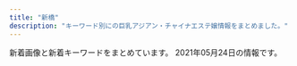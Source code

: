 ```yaml
---
title: "新橋"
description: "キーワード別にの巨乳アジアン・チャイナエステ嬢情報をまとめました。"
---
```


新着画像と新着キーワードをまとめています。
2021年05月24日の情報です。

<DmmAffiliateIns />
<KeywordTable
  shops={
    [
    {
        "station": "JR\u65b0\u6a4b\u99c5\u70cf\u68ee\u53e3",
        "name": "\u672a\u6765",
        "url": "http://kokoro-spa.info/",
        "keywords": {},
        "img_links": [
            "http://kokoro-spa.info/img/qrcode.png",
            "http://kokoro-spa.info/img/ttl_info.png",
            "http://kokoro-spa.info/img/ttl_news.png",
            "http://kokoro-spa.info/img/pickup.jpg",
            "http://kokoro-spa.info/img/slider/2.jpg",
            "http://kokoro-spa.info/img/shop/no-pic.jpg",
            "http://kokoro-spa.info/img/shop/kanban.jpg"
        ]
    },
    {
        "keywords": {
            "E": 5,
            "C": 9,
            "D": 19
        },
        "name": "SERA",
        "url": "https://hamamatsucho-mensesthe.net/",
        "station": "JR\u6d5c\u677e\u753a\u99c5\u5317\u53e3",
        "img_links": [
            "https://hamamatsucho-mensesthe.net/wp/wp-content/uploads/2020/11/urara.jpg",
            "https://hamamatsucho-mensesthe.net/wp/images/top3.jpg",
            "https://hamamatsucho-mensesthe.net/staff/top/rin-s1.jpg",
            "https://hamamatsucho-mensesthe.net/wp/images/clear.png",
            "https://hamamatsucho-mensesthe.net/staff/top/nao-s1.jpg",
            "https://hamamatsucho-mensesthe.net/staff/top/ayaka-s1.jpg",
            "https://hamamatsucho-mensesthe.net/staff/top/yuki-s1.jpg",
            "https://hamamatsucho-mensesthe.net/link/mens-esthe.png",
            "https://hamamatsucho-mensesthe.net/wp/icon/google_plus.png",
            "https://hamamatsucho-mensesthe.net/images/footer-r.png",
            "https://hamamatsucho-mensesthe.net/wp/wp-content/uploads/2021/05/yuki-s1-150x150.jpg",
            "https://hamamatsucho-mensesthe.net/room/room-l6.jpg",
            "https://hamamatsucho-mensesthe.net/wp/wp-content/uploads/2020/02/1714CAA8-3D57-4009-AB72-F5A8E6B60310.jpeg",
            "https://hamamatsucho-mensesthe.net/wp/wp-content/uploads/2020/01/mitsuki.jpg",
            "https://hamamatsucho-mensesthe.net/images/footer-l.png",
            "https://hamamatsucho-mensesthe.net/wp/wp-content/uploads/2020/02/nana.jpg",
            "https://hamamatsucho-mensesthe.net/room/room-l5.jpg",
            "https://hamamatsucho-mensesthe.net/room/room-l1.jpg",
            "https://hamamatsucho-mensesthe.net/wp/wp-content/uploads/2019/05/alice-150x150.jpg",
            "https://hamamatsucho-mensesthe.net/wp/images/mensesthe.jpg",
            "https://hamamatsucho-mensesthe.net/wp/wp-content/uploads/2021/01/yuna.jpg",
            "https://hamamatsucho-mensesthe.net/wp/wp-content/uploads/2020/02/stand-by.jpg",
            "https://hamamatsucho-mensesthe.net/wp/wp-content/uploads/2021/01/yuna-150x150.jpg",
            "https://hamamatsucho-mensesthe.net/staff/top/emi-s1.jpg",
            "https://hamamatsucho-mensesthe.net/wp/wp-content/uploads/2019/05/nao-150x150.jpg",
            "https://hamamatsucho-mensesthe.net/staff/top/yuna-s1.jpg",
            "https://hamamatsucho-mensesthe.net/room/room-l4.jpg",
            "https://hamamatsucho-mensesthe.net/icon/facebook.png",
            "https://hamamatsucho-mensesthe.net/wp/wp-content/uploads/2019/07/587590BB-96D0-4887-BE26-3B1413FF7283-150x150.jpeg",
            "https://hamamatsucho-mensesthe.net/icon/google_plus.png",
            "https://hamamatsucho-mensesthe.net/wp/wp-content/uploads/2020/01/emi-l1.jpg",
            "https://hamamatsucho-mensesthe.net/wp/wp-content/uploads/2020/10/aki-150x150.jpg",
            "https://hamamatsucho-mensesthe.net/room/room-l2.jpg",
            "https://hamamatsucho-mensesthe.net/staff/top/miyu-s1.jpg",
            "https://hamamatsucho-mensesthe.net/wp/wp-content/uploads/2019/07/0677E994-1DBF-4E0E-AB70-7CA5C034B140-150x150.jpeg",
            "https://hamamatsucho-mensesthe.net/icon/twitter.png",
            "https://hamamatsucho-mensesthe.net/wp/icon/facebook.png",
            "https://hamamatsucho-mensesthe.net/wp/wp-content/uploads/2020/01/misaki-l2.jpg",
            "https://hamamatsucho-mensesthe.net/staff/top/aki-s1.jpg",
            "https://hamamatsucho-mensesthe.net/wp/wp-content/uploads/2019/02/paypay2.jpg",
            "https://hamamatsucho-mensesthe.net/wp/wp-content/uploads/2020/08/ayaka.jpg",
            "https://hamamatsucho-mensesthe.net/wp/images/top1.jpg",
            "https://hamamatsucho-mensesthe.net/images/clear.png",
            "https://hamamatsucho-mensesthe.net/staff/top/mitsuki-s1.jpg",
            "https://hamamatsucho-mensesthe.net/wp/images/top2.jpg",
            "https://hamamatsucho-mensesthe.net/wp/wp-content/uploads/2021/05/yuki.jpg",
            "https://hamamatsucho-mensesthe.net/room/room-l3.jpg",
            "https://hamamatsucho-mensesthe.net/wp/wp-content/uploads/2019/10/eri-150x150.jpg",
            "https://hamamatsucho-mensesthe.net/images/flower.png",
            "https://hamamatsucho-mensesthe.net/wp/icon/twitter.png",
            "https://hamamatsucho-mensesthe.net/wp/icon/line.png",
            "https://hamamatsucho-mensesthe.net/icon/line.png"
        ]
    },
    {
        "keywords": {
            "E": 6,
            "84": 4,
            "88": 10,
            "87": 6,
            "85": 4
        },
        "name": "Tami",
        "station": "JR\u7530\u753a\u99c5\u4e09\u7530\u53e3",
        "url": "http://body-heal.net/",
        "img_links": [
            "http://body-heal.net/images/access/03.jpg",
            "http://body-heal.net/images/store/06.jpg",
            "http://body-heal.net/images/store/01.jpg",
            "http://body-heal.net/staffPhoto/b20190120201033.jpg",
            "http://body-heal.net/images/access/02.jpg",
            "http://body-heal.net/staffPhoto/b20180721035111.jpg",
            "http://body-heal.net/images/access/01.jpg",
            "http://body-heal.net/staffPhoto/b20180926231950.jpg",
            "http://body-heal.net/js/sliderLine/slide_prev.png",
            "http://body-heal.net/images/store/04.jpg",
            "http://body-heal.net/images/access/04.jpg",
            "http://body-heal.net/staffPhoto/b20190608222039.jpg",
            "http://body-heal.net/images/show.jpg",
            "http://body-heal.net/uploadfiles/images/campaignBodyHealNet.jpg",
            "http://body-heal.net/staffPhoto/b20190608220420.jpg",
            "http://body-heal.net/js/sliderLine/slide_next.png",
            "http://body-heal.net/images/store/05.jpg",
            "http://body-heal.net/staffPhoto/b20190218130854.jpg",
            "http://body-heal.net/staffPhoto/b20190117105438.jpg",
            "http://body-heal.net/images/access/05.jpg"
        ]
    },
    {
        "name": "\u3057\u3042\u308f\u305b\uff5eSHIAWASE\uff5e",
        "station": "JR\u7530\u753a\u99c5\u897f\u53e3",
        "keywords": {},
        "img_links": [
            "http://shiawase.mssg.jp/images/staff/sta_023.jpg",
            "http://shiawase.mssg.jp/images/staff/sta_04.jpg",
            "http://shiawase.mssg.jp/images/gallery/gallery_101.jpg",
            "http://shiawase.mssg.jp/images/home/index_tel.jpg",
            "http://shiawase.mssg.jp/images/staff/sta_010.jpg",
            "http://shiawase.mssg.jp/images/staff_image/staff_d07b.jpg",
            "http://shiawase.mssg.jp/images/top/top_08.png",
            "http://shiawase.mssg.jp/images/staff/sta_06.jpg",
            "http://shiawase.mssg.jp/images/staff_one/staff_one_01.jpg",
            "http://shiawase.mssg.jp/images/gallery/gallery_404.jpg",
            "http://shiawase.mssg.jp/images/top/top_01.jpg",
            "http://shiawase.mssg.jp/images/gallery/gallery_103.jpg",
            "http://shiawase.mssg.jp/images/gallery/gallery_401.jpg",
            "http://shiawase.mssg.jp/images/top/top_06.jpg",
            "http://shiawase.mssg.jp/images/staff_one/staff_one_03.jpg",
            "http://shiawase.mssg.jp/images/home/index_04.jpg",
            "http://shiawase.mssg.jp/images/top/top_02.jpg",
            "http://shiawase.mssg.jp/images/gallery/gallery_01.jpg",
            "http://shiawase.mssg.jp/images/gallery/gallery_403.jpg",
            "http://shiawase.mssg.jp/images/gallery/gallery_402.jpg",
            "http://shiawase.mssg.jp/images/staff_one/staff_one_08.png",
            "http://shiawase.mssg.jp/images/staff_one/staff_one_05.jpg",
            "http://shiawase.mssg.jp/images/staff/sta_08.jpg",
            "http://shiawase.mssg.jp/images/staff_image/staff_d07a.jpg",
            "http://shiawase.mssg.jp/images/gallery/gallery_102.jpg",
            "http://shiawase.mssg.jp/images/gallery/gallery_top.jpg",
            "http://shiawase.mssg.jp/images/top/top_04.jpg",
            "http://shiawase.mssg.jp/images/staff_image/staff_d010a.jpg",
            "http://shiawase.mssg.jp/images/top/top_05.jpg",
            "http://shiawase.mssg.jp/images/staff_image/staff_d05a.jpg",
            "http://shiawase.mssg.jp/images/staff_image/staff_d08a.jpg",
            "http://shiawase.mssg.jp/images/staff_one/staff_one_02.jpg",
            "http://shiawase.mssg.jp/images/staff_one/staff_one_07.png",
            "http://shiawase.mssg.jp/images/staff_image/staff_d06.jpg",
            "http://shiawase.mssg.jp/images/staff_image/staff_d08b.jpg",
            "http://shiawase.mssg.jp/images/staff/sta_0z2.jpg",
            "http://shiawase.mssg.jp/images/staff_one/staff_one_top.jpg",
            "http://shiawase.mssg.jp/images/staff_one/staff_one_04.jpg",
            "http://shiawase.mssg.jp/images/staff/sta_03.jpg",
            "http://shiawase.mssg.jp/images/home/index_page_top.jpg",
            "http://shiawase.mssg.jp/images/staff_image/staff_d05b.jpg",
            "http://shiawase.mssg.jp/images/system/syatem_302.jpg",
            "http://shiawase.mssg.jp/images/home/top_qp.jpg",
            "http://shiawase.mssg.jp/images/staff/sta_0z8.jpg",
            "http://shiawase.mssg.jp/images/home/index_qup.jpg",
            "http://shiawase.mssg.jp/images/system/syatem_303.jpg",
            "http://shiawase.mssg.jp/images/system/syatem_301.jpg",
            "http://shiawase.mssg.jp/images/home/QR.png",
            "http://shiawase.mssg.jp/images/top/top_03.jpg",
            "http://shiawase.mssg.jp/images/staff/sta_0z12.jpg",
            "http://shiawase.mssg.jp/images/gallery/gallery_104.jpg",
            "http://shiawase.mssg.jp/images/staff/sta_021.jpg",
            "http://shiawase.mssg.jp/images/staff/staff_top.jpg",
            "http://shiawase.mssg.jp/images/home/index_03.jpg"
        ],
        "url": "http://shiawase.mssg.jp/"
    },
    {
        "img_links": [
            "http://www.es-tokyo.link/images/mobile.jpg",
            "http://www.es-tokyo.link/img/yui1.jpg",
            "http://www.es-tokyo.link/images/staff_t.jpg",
            "http://www.es-tokyo.link/images/30.jpg",
            "http://www.es-tokyo.link/images/20.jpg",
            "http://www.es-tokyo.link/images/s1.png",
            "http://www.es-tokyo.link/img/rin1.jpg",
            "http://www.es-tokyo.link/img/izumi1.jpg",
            "http://www.es-tokyo.link/images/sys1.jpg",
            "http://www.es-tokyo.link/img/erin1.jpg",
            "http://www.es-tokyo.link/images/5.jpg",
            "http://www.es-tokyo.link/images/31.jpg",
            "http://www.es-tokyo.link/img/minami1.jpg",
            "http://www.es-tokyo.link/images/28.jpg",
            "http://www.es-tokyo.link/images/int2.jpg",
            "http://www.es-tokyo.link/images/b3.jpg",
            "http://www.es-tokyo.link/img/naomi1.jpg",
            "http://www.es-tokyo.link/images/24.jpg",
            "http://www.es-tokyo.link/images/32.jpg",
            "http://www.es-tokyo.link/images/news.jpg",
            "http://www.es-tokyo.link/img/emili1.jpg",
            "http://www.es-tokyo.link/img/kaori1.jpg",
            "http://www.es-tokyo.link/img/izumi2.jpg",
            "http://www.es-tokyo.link/images/19.jpg",
            "http://www.es-tokyo.link/images/tel.jpg",
            "http://www.es-tokyo.link/images/9.jpg",
            "http://www.es-tokyo.link/img/suzu1.jpg",
            "http://www.es-tokyo.link/img/miwa1.jpg",
            "http://www.es-tokyo.link/img/minami2.jpg",
            "http://www.es-tokyo.link/images/3.jpg",
            "http://www.es-tokyo.link/images/23.jpg",
            "http://www.es-tokyo.link/images/interior_t.jpg",
            "http://www.es-tokyo.link/images/b1.jpg",
            "http://www.es-tokyo.link/img/ami1.jpg",
            "http://www.es-tokyo.link/img/mayu1.jpg",
            "http://www.es-tokyo.link/img/hikari1.jpg",
            "http://www.es-tokyo.link/images/22.jpg",
            "http://www.es-tokyo.link/images/b2.jpg",
            "http://www.es-tokyo.link/img/erin2.jpg",
            "http://www.es-tokyo.link/images/27.jpg",
            "http://www.es-tokyo.link/images/25.jpg",
            "http://www.es-tokyo.link/images/int1.jpg",
            "http://www.es-tokyo.link/images/head.jpg",
            "http://www.es-tokyo.link/images/newface.jpg",
            "http://www.es-tokyo.link/images/sys2.jpg",
            "http://www.es-tokyo.link/img/momoko1.jpg"
        ],
        "name": "Pandora*\u30d1\u30f3\u30c9\u30e9",
        "keywords": {},
        "url": "http://www.es-tokyo.link",
        "station": "JR\u6d5c\u677e\u753a\u99c5\u5357\u53e3"
    },
    {
        "station": "JR\u7530\u753a\u99c5\u6771\u53e3",
        "name": "\u6625\u306e\u5bb6",
        "url": "http://www.k-harunoie.info/",
        "img_links": [
            "http://www.k-harunoie.info/imge/p-2.jpg",
            "http://www.k-harunoie.info/imge/p-5.jpg",
            "http://www.k-harunoie.info/imge/service3.jpg",
            "http://www.k-harunoie.info/imge/botton.jpg",
            "http://www.k-harunoie.info/imge/int2.png",
            "http://www.k-harunoie.info/imge/ta.png",
            "http://www.k-harunoie.info/imge/s0.png",
            "http://www.k-harunoie.info/imge/p-1.jpg",
            "http://www.k-harunoie.info/imge/s1.png",
            "http://www.k-harunoie.info/imge/sys.png",
            "http://www.k-harunoie.info/imge/interior_t.jpg",
            "http://www.k-harunoie.info/imge/staff_t.jpg",
            "http://www.k-harunoie.info/imge/service2.jpg",
            "http://www.k-harunoie.info/imge/tel.png",
            "http://www.k-harunoie.info/imge/service1.jpg",
            "http://www.k-harunoie.info/imge/p-4.jpg"
        ],
        "keywords": {}
    },
    {
        "name": "\u30ab\u30b5\u30d6\u30e9\u30f3\u30ab",
        "keywords": {},
        "station": "\u5185\u5e78\u753a\u99c5A3",
        "img_links": [
            "http://romantic-est.info/img/topimg1.jpg",
            "http://romantic-est.info/img/cg091.jpg",
            "http://romantic-est.info/link/menlog.jpg",
            "http://romantic-est.info/img/r5.jpg",
            "http://romantic-est.info/img/topimg.jpg",
            "http://romantic-est.info/img/cg03.jpg",
            "http://romantic-est.info/img/cg06.jpg",
            "http://romantic-est.info/img/cg061.jpg",
            "http://romantic-est.info/img/line.jpg",
            "http://romantic-est.info/img/cg071.jpg",
            "http://romantic-est.info/img/cg07.jpg",
            "http://romantic-est.info/img/cg11.jpg",
            "https://s-este.jp/img/common/freebanner/200_40.png",
            "http://romantic-est.info/img/cg031.jpg",
            "http://romantic-est.info/img/cg09.jpg",
            "http://romantic-est.info/img/cg111.jpg",
            "http://romantic-est.info/img/r3.jpg",
            "http://romantic-est.info/img/r1.jpg",
            "http://romantic-est.info/img/r2.jpg",
            "http://romantic-est.info/img/kan.jpg",
            "http://romantic-est.info/img/r4.jpg",
            "https://www.est-tatsujin.jp/theme/esthe_no_tatsujin_front/banner/estbnr_s2_200x40.jpg",
            "http://romantic-est.info/img/line1.jpg"
        ],
        "url": "http://romantic-est.info/"
    },
    {
        "name": "\u7b11\u9854",
        "url": "https://egao.tyo.cm/",
        "keywords": {},
        "img_links": [
            "https://egao.tyo.cm/images/side_tel.jpg",
            "https://egao.tyo.cm/images/top.png",
            "https://egao.tyo.cm/images/link_nav06.jpg",
            "https://egao.tyo.cm/images/info3.jpg",
            "https://egao.tyo.cm/images/top_slider01.jpg",
            "https://egao.tyo.cm/images/link_nav05.jpg",
            "https://egao.tyo.cm/images/info1.jpg",
            "https://egao.tyo.cm/images/info2.jpg",
            "https://egao.tyo.cm/images/side_mobile.jpg",
            "https://egao.tyo.cm/images/link_nav03.jpg",
            "https://egao.tyo.cm/images/side_link.jpg",
            "https://egao.tyo.cm/images/ico01.png",
            "https://egao.tyo.cm/images/sp_top.jpg",
            "https://egao.tyo.cm/images/link_nav01.jpg",
            "https://egao.tyo.cm/images/link_nav07.jpg",
            "https://egao.tyo.cm/images/top_slider02.jpg",
            "https://egao.tyo.cm/images/link_nav04.jpg",
            "https://egao.tyo.cm/images/link_nav02.jpg"
        ],
        "station": "JR\u65b0\u6a4b\u99c5\u70cf\u68ee\u53e3"
    },
    {
        "keywords": {
            "88": 5,
            "86": 6,
            "\u80f8": 1,
            "84": 8,
            "85": 15,
            "90": 6
        },
        "url": "http://es-leon.link/",
        "station": "JR\u65b0\u6a4b\u99c5\u70cf\u68ee\u53e3",
        "name": "LEON",
        "img_links": [
            "http://es-leon.link/photos/sites/45/2020/10/2020102507510838.jpg",
            "http://es-leon.link/photos/sites/45/2020/10/2020100103205130.jpg",
            "http://es-leon.link/photos/sites/45/2021/04/2021043018143110.jpg",
            "http://es-leon.link/photos/sites/45/2020/10/2020100103284496.jpg",
            "http://es-leon.link/photos/sites/45/2021/05/2021050416550882.jpg",
            "http://es-leon.link/photos/sites/45/2021/05/2021051217263416.jpg",
            "http://es-leon.link/images/guide6.jpg",
            "http://es-leon.link/images/guide3.jpg",
            "http://es-leon.link/photos/sites/45/2021/03/2021031222420647.jpg",
            "http://es-leon.link/photos/sites/45/2021/03/2021033111032173.jpg",
            "http://es-leon.link/images/slider04.jpg",
            "http://es-leon.link/photos/sites/45/2020/10/2020100103034891.jpg",
            "http://es-leon.link/photos/sites/45/2021/03/202103021706276.jpg",
            "http://es-leon.link/photos/sites/45/2021/03/2021031222423325.jpg",
            "http://es-leon.link/photos/sites/45/2020/10/2020102507503499.jpg",
            "http://es-leon.link/photos/sites/45/2020/11/2020110919595348.jpg",
            "http://es-leon.link/photos/sites/45/2021/05/2021050612492894.jpg",
            "http://es-leon.link/photos/sites/45/2020/10/2020100103205050.jpg",
            "http://es-leon.link/photos/sites/45/2020/10/2020101517271166.jpg",
            "http://es-leon.link/images/guide5.jpg",
            "http://es-leon.link/photos/sites/45/2021/04/2021041118451354.jpg",
            "http://es-leon.link/photos/sites/45/2021/02/2021021014235421.jpg",
            "http://es-leon.link/images/profile.png",
            "http://es-leon.link/photos/sites/45/2020/10/2020102507501385.jpg",
            "http://es-leon.link/images/guide8.jpg",
            "http://es-leon.link/photos/sites/45/2020/10/2020101318300043.jpg",
            "http://es-leon.link/images/img_info.jpg",
            "http://es-leon.link/images/nav_link02_no.png",
            "http://es-leon.link/photos/sites/45/2021/02/2021022702210178.jpg",
            "http://es-leon.link/photos/sites/45/2021/02/2021022815420713.jpg",
            "http://es-leon.link/images/guide1.png",
            "http://es-leon.link/images/nav_link07_no.png",
            "http://es-leon.link/photos/sites/45/2021/05/2021050301212645.jpg",
            "http://es-leon.link/photos/sites/45/2020/10/2020100102421340.jpg",
            "http://es-leon.link/photos/sites/45/2020/10/202010010328436.jpg",
            "http://es-leon.link/photos/sites/45/2021/03/2021033111023925.jpg",
            "http://es-leon.link/images/card.png",
            "http://es-leon.link/photos/sites/45/2021/05/2021050801322582.jpg",
            "http://es-leon.link/photos/sites/45/2021/03/202103310417001.jpg",
            "http://es-leon.link/photos/sites/45/2021/05/2021050801323975.jpg",
            "http://es-leon.link/photos/sites/45/2021/03/2021033111035026.jpg",
            "http://es-leon.link/images/header.png",
            "http://es-leon.link/photos/sites/45/2021/05/2021050416545177.jpg",
            "http://es-leon.link/photos/sites/45/2021/04/2021043013395329.jpg",
            "http://es-leon.link/photos/sites/45/2021/05/2021050801330145.jpg",
            "http://es-leon.link/images/nav_link03_no.png",
            "http://es-leon.link/photos/sites/45/2020/10/2020101205420372.jpg",
            "http://es-leon.link/images/slider00.jpg",
            "http://es-leon.link/photos/sites/45/2021/04/202104301753091.jpg",
            "http://es-leon.link/photos/sites/45/2020/10/2020100103240526.jpg",
            "http://es-leon.link/photos/sites/45/2021/02/2021022815431041.jpg",
            "http://es-leon.link/photos/sites/45/2021/03/2021033111033425.jpg",
            "http://es-leon.link/photos/sites/45/2020/11/2020110919593136.jpg",
            "http://es-leon.link/photos/sites/45/2021/02/2021022503564613.jpg",
            "http://es-leon.link/photos/sites/45/2020/10/2020101318294854.jpg",
            "http://es-leon.link/photos/sites/45/2020/10/2020102507504664.jpg",
            "http://es-leon.link/photos/sites/45/2021/02/2021022503593169.jpg",
            "http://es-leon.link/photos/sites/45/2020/10/2020101404192576.jpg",
            "http://es-leon.link/images/nav_link05_no.png",
            "http://es-leon.link/photos/sites/45/2020/10/2020102507495672.jpg",
            "http://es-leon.link/photos/sites/45/2020/10/2020100102421362.jpg",
            "http://es-leon.link/photos/sites/45/2020/10/2020100102421267.jpg",
            "http://es-leon.link/images/pagetop.jpg",
            "http://es-leon.link/photos/sites/45/2021/04/2021043013393443.jpg",
            "http://es-leon.link/photos/sites/45/2021/05/2021050617464464.jpg",
            "http://es-leon.link/photos/sites/45/2021/02/2021022813203297.jpg",
            "http://es-leon.link/images/qr.png",
            "http://es-leon.link/photos/sites/45/2020/11/2020110919590942.jpg",
            "http://es-leon.link/photos/sites/45/2020/11/2020110919583922.jpg",
            "http://es-leon.link/photos/sites/45/2020/10/2020101318404076.jpg",
            "http://es-leon.link/photos/sites/45/2021/05/2021050612481738.jpg",
            "http://es-leon.link/photos/sites/45/2021/04/2021043013400012.jpg",
            "http://es-leon.link/photos/sites/45/2021/04/2021041118464285.jpg",
            "http://es-leon.link/photos/sites/45/2020/10/2020101205422328.jpg",
            "http://es-leon.link/photos/sites/45/2021/03/2021041002184750.jpg",
            "http://es-leon.link/images/nav_link06_no.png",
            "http://es-leon.link/images/slider02.jpg",
            "http://es-leon.link/photos/sites/45/2021/03/2021030217055949.jpg",
            "http://es-leon.link/images/nav_link01_no.png",
            "http://es-leon.link/photos/sites/45/2020/10/2020101205424345.jpg",
            "http://es-leon.link/photos/sites/45/2020/10/2020100103240520.jpg",
            "http://es-leon.link/photos/sites/45/2021/02/202102281317503.jpg",
            "http://es-leon.link/images/slider01.jpg",
            "http://es-leon.link/photos/sites/45/2020/10/2020101318402898.jpg",
            "http://es-leon.link/images/guide7.jpg",
            "http://es-leon.link/images/slider03.jpg",
            "http://es-leon.link/images/guide2.png",
            "http://es-leon.link/images/guide1.jpg",
            "http://es-leon.link/photos/sites/45/2021/02/2021022503591368.jpg",
            "http://es-leon.link/images/lineline.png",
            "http://es-leon.link/photos/sites/45/2021/02/202102281658118.jpg",
            "http://es-leon.link/images/guide4.jpg",
            "http://es-leon.link/images/nav_link04_no.png",
            "http://es-leon.link/photos/sites/45/2021/02/2021022813195234.jpg",
            "http://es-leon.link/images/guide2.jpg",
            "http://es-leon.link/photos/sites/45/2020/11/2020110919573849.jpg"
        ]
    },
    {
        "url": "http://tamachi-en.link/",
        "station": "JR\u7530\u753a\u99c5\u6771\u53e3",
        "img_links": [
            "http://tamachi-en.link/images/g5.jpg",
            "http://tamachi-en.link/images/sakula.jpg",
            "http://tamachi-en.link/images/mobile.png",
            "http://tamachi-en.link/images/g0.jpg",
            "http://tamachi-en.link/images/g4.jpg",
            "http://tamachi-en.link/images/zi_link.png",
            "http://tamachi-en.link/images/g8.jpg",
            "http://tamachi-en.link/images/new1.jpg",
            "http://tamachi-en.link/images/g3.jpg",
            "http://tamachi-en.link/images/g2.jpg",
            "http://tamachi-en.link/images/top.jpg",
            "http://tamachi-en.link/images/g6.jpg",
            "http://tamachi-en.link/images/g1.jpg",
            "http://tamachi-en.link/images/zi_staff.png"
        ],
        "keywords": {
            "C": 16
        },
        "name": "\u7e01"
    },
    {
        "img_links": [
            "http://yukizhouse00.web.fc2.com/images/portfolio/work-4.jpg",
            "http://yukizhouse00.web.fc2.com/images/slider/slid2.jpg",
            "http://yukizhouse00.web.fc2.com/images/portfolio/work-5.jpg",
            "http://yukizhouse00.web.fc2.com/images/portfolio/work-6.jpg",
            "http://yukizhouse00.web.fc2.com/images/portfolio/work-2.jpg",
            "http://yukizhouse00.web.fc2.com/images/slider/slid1.jpg",
            "http://yukizhouse00.web.fc2.com/images/portfolio/work-1.jpg",
            "http://yukizhouse00.web.fc2.com/images/portfolio/work-3.jpg"
        ],
        "name": "Yuki\u2019s House",
        "keywords": {},
        "url": "http://yukizhouse00.web.fc2.com/",
        "station": "JR\u6d5c\u677e\u753a\u99c5\u5357\u53e3"
    },
    {
        "keywords": {
            "87": 16,
            "E": 4,
            "C": 16,
            "D": 8
        },
        "station": "JR\u65b0\u6a4b\u99c5\u70cf\u68ee\u53e3",
        "img_links": [
            "http://www.momigoku.mensest.com/files/003.jpg",
            "http://www.momigoku.mensest.com/files/002.jpg",
            "http://www.momigoku.mensest.com/images/mobile.jpg",
            "http://www.momigoku.mensest.com/files/001-02.jpg",
            "http://www.momigoku.mensest.com/files/003-02.jpg",
            "http://www.momigoku.mensest.com/files/001-03.jpg",
            "http://www.momigoku.mensest.com/files/004-03.jpg",
            "http://www.momigoku.mensest.com/files/004.jpg",
            "http://www.momigoku.mensest.com/images/r3.jpg",
            "http://www.momigoku.mensest.com/files/002-03.jpg",
            "http://www.momigoku.mensest.com/files/003-03.jpg",
            "http://www.momigoku.mensest.com/files/001.jpg",
            "http://www.momigoku.mensest.com/files/002-02.jpg",
            "http://www.momigoku.mensest.com/files/004-02.jpg",
            "http://www.momigoku.mensest.com/images/line.png"
        ],
        "url": "http://www.momigoku.mensest.com/",
        "name": "\u3082\u307f\u6975"
    },
    {
        "img_links": [
            "http://www.shiawasenojikan.esjp.info/files/015.jpg",
            "http://www.shiawasenojikan.esjp.info/files/003-03.jpg",
            "http://www.shiawasenojikan.esjp.info/images/int2.jpg",
            "http://www.shiawasenojikan.esjp.info/images/link_t.jpg",
            "http://www.shiawasenojikan.esjp.info/images/sys3.jpg",
            "http://www.shiawasenojikan.esjp.info/files/010.jpg",
            "http://www.shiawasenojikan.esjp.info/files/015-02.jpg",
            "http://www.shiawasenojikan.esjp.info/files/009-03.jpg",
            "http://www.shiawasenojikan.esjp.info/files/001.jpg",
            "http://www.shiawasenojikan.esjp.info/images/tel.jpg",
            "http://www.shiawasenojikan.esjp.info/files/010-02.jpg",
            "http://www.shiawasenojikan.esjp.info/images/mobile.jpg",
            "http://www.shiawasenojikan.esjp.info/files/001-02.jpg",
            "http://www.shiawasenojikan.esjp.info/files/001-03.jpg",
            "http://www.shiawasenojikan.esjp.info/files/003-02.jpg",
            "http://www.shiawasenojikan.esjp.info/files/015-03.jpg",
            "http://www.shiawasenojikan.esjp.info/images/staff_t.jpg",
            "http://www.shiawasenojikan.esjp.info/images/head.jpg",
            "http://www.shiawasenojikan.esjp.info/images/news.jpg",
            "http://www.shiawasenojikan.esjp.info/images/interior_t.jpg",
            "http://www.shiawasenojikan.esjp.info/files/009-02.jpg",
            "http://www.shiawasenojikan.esjp.info/files/010-03.jpg",
            "http://www.shiawasenojikan.esjp.info/files/009.jpg",
            "http://www.shiawasenojikan.esjp.info/files/003.jpg"
        ],
        "keywords": {
            "88": 1,
            "D": 5,
            "87": 3,
            "86": 1
        },
        "url": "http://www.shiawasenojikan.esjp.info/",
        "name": "\u5e78\u305b\u306e\u6642\u9593",
        "station": "JR\u65b0\u6a4b\u99c5\u65e5\u6bd4\u8c37\u53e3"
    },
    {
        "keywords": {},
        "url": "https://www.morinokaori-massage.com/",
        "name": "\u68ee\u306e\u9999",
        "station": "JR\u7530\u753a\u99c5\u897f\u53e3",
        "img_links": [
            "https://static.wixstatic.com/media/c0eb72_349ce6f6faed4c09b9ec1e412ba7a370~mv2.jpg",
            "https://static.wixstatic.com/media/c0eb72_43f5a28bd3004602b64ed4bc3095af0e~mv2.png",
            "https://static.wixstatic.com/media/c0eb72_026f8703429f4d1a93067d6664ba9e24~mv2.png",
            "https://static.wixstatic.com/media/c0eb72_068fd8e3a6034963bb1dcf1002759294~mv2.png",
            "https://static.wixstatic.com/media/c0eb72_9f57c6ba804e4a55805040f7832a3bb9~mv2.png"
        ]
    },
    {
        "url": "https://hamamatsucho-mensesthe.com/",
        "keywords": {
            "E": 1,
            "C": 2,
            "D": 7,
            "F": 2
        },
        "name": "Oriental Spa",
        "img_links": [
            "https://hamamatsucho-mensesthe.com/menu/home.png",
            "https://hamamatsucho-mensesthe.com/2018/03/02/anna-s1.jpg",
            "https://hamamatsucho-mensesthe.com/staff/koko-l1.jpg",
            "https://hamamatsucho-mensesthe.com/2018/06/12/yoko-s1.jpg",
            "https://hamamatsucho-mensesthe.com/staff2/wp-content/uploads/2021/05/mimi02.png",
            "https://hamamatsucho-mensesthe.com/staff/nana-s1.jpg",
            "https://hamamatsucho-mensesthe.com/room/esthe2.jpg",
            "https://hamamatsucho-mensesthe.com/icon/line.png",
            "https://hamamatsucho-mensesthe.com/kumi2.jpg",
            "https://hamamatsucho-mensesthe.com/staff2/wp-content/uploads/2021/05/mai01.png",
            "https://hamamatsucho-mensesthe.com/nana03.png",
            "https://hamamatsucho-mensesthe.com/staff2/wp-content/uploads/2021/05/maki05.png",
            "https://hamamatsucho-mensesthe.com/room/esthe3.jpg",
            "https://hamamatsucho-mensesthe.com/images/footer-r.png",
            "https://hamamatsucho-mensesthe.com/room/2.jpg",
            "https://hamamatsucho-mensesthe.com/staff2/wp-content/uploads/2021/04/yuna01.png",
            "https://hamamatsucho-mensesthe.com/images/header3.png",
            "https://hamamatsucho-mensesthe.com/icon/twitter.png",
            "https://hamamatsucho-mensesthe.com/kumi1.jpg",
            "https://hamamatsucho-mensesthe.com/miyuki01.png",
            "https://hamamatsucho-mensesthe.com/button/staff.png",
            "https://hamamatsucho-mensesthe.com/icon/google_plus.png",
            "https://hamamatsucho-mensesthe.com/icon/facebook.png",
            "https://hamamatsucho-mensesthe.com/staff2/wp-content/uploads/2021/04/nana72.png",
            "https://hamamatsucho-mensesthe.com/staff2/wp-content/uploads/2019/12/nanami02-2.png",
            "https://hamamatsucho-mensesthe.com/staff2/wp-content/uploads/2020/11/momo02.png",
            "https://hamamatsucho-mensesthe.com/staff2/wp-content/uploads/2021/05/yuki01.png",
            "https://hamamatsucho-mensesthe.com/staff2/wp-content/uploads/2021/03/miku03.png",
            "https://hamamatsucho-mensesthe.com/staff/yoko-s1.jpg",
            "https://hamamatsucho-mensesthe.com/images/flower.png",
            "https://hamamatsucho-mensesthe.com/staff/yuyu-l1.jpg",
            "https://hamamatsucho-mensesthe.com/images/main1.jpg",
            "https://hamamatsucho-mensesthe.com/2018/11/23/arisa-s1.jpg",
            "https://hamamatsucho-mensesthe.com/room/esthe1.jpg",
            "https://hamamatsucho-mensesthe.com/images/main-sp.jpg",
            "https://hamamatsucho-mensesthe.com/menu/info.png",
            "https://hamamatsucho-mensesthe.com/button/sche.png",
            "https://hamamatsucho-mensesthe.com/staff/arisa-l1.jpg",
            "https://hamamatsucho-mensesthe.com/menu/friend.png",
            "https://hamamatsucho-mensesthe.com/staff2/wp-content/uploads/2019/12/haru-1.png",
            "https://hamamatsucho-mensesthe.com/room/4.jpg",
            "https://hamamatsucho-mensesthe.com/menu/gallery.png",
            "https://hamamatsucho-mensesthe.com/staff/nana-l1.jpg",
            "https://hamamatsucho-mensesthe.com/staff/arisa-s1.jpg",
            "https://hamamatsucho-mensesthe.com/2018/12/21/koko-s1.jpg",
            "https://hamamatsucho-mensesthe.com/2018/12/21/yuyu-s1.jpg",
            "https://hamamatsucho-mensesthe.com/room/3.jpg",
            "https://hamamatsucho-mensesthe.com/images/clear.png",
            "https://hamamatsucho-mensesthe.com/staff/yoko-l1.jpg",
            "https://hamamatsucho-mensesthe.com/images/footer-l.png",
            "https://hamamatsucho-mensesthe.com/menu/sche.png",
            "https://hamamatsucho-mensesthe.com/2018/06/08/hana-s2.jpg",
            "https://hamamatsucho-mensesthe.com/staff/koko-s1.jpg",
            "https://hamamatsucho-mensesthe.com/room/1.jpg",
            "https://hamamatsucho-mensesthe.com/button/home.png",
            "https://hamamatsucho-mensesthe.com/2017/10/08/ruru-s1.jpg",
            "https://hamamatsucho-mensesthe.com/staff2/wp-content/uploads/2021/03/rina03.png",
            "https://hamamatsucho-mensesthe.com/staff/yuyu-s1.jpg",
            "https://hamamatsucho-mensesthe.com/staff2/wp-content/uploads/2020/11/siruet.png"
        ],
        "station": "JR\u6d5c\u677e\u753a\u99c5\u5317\u53e3"
    },
    {
        "keywords": {
            "C": 12,
            "F": 6,
            "E": 6,
            "D": 12
        },
        "station": "JR\u6d5c\u677e\u753a\u99c5\u5317\u53e3",
        "img_links": [
            "https://hamamatsucho-esthe.work/2020/07/30/maki-s1.jpg",
            "https://hamamatsucho-esthe.work/room/1-s.jpg",
            "https://hamamatsucho-esthe.work/2019/05/25/riko-s1.jpg",
            "https://hamamatsucho-esthe.work/staff/sora-l1.jpg",
            "https://hamamatsucho-esthe.work/room/esthe1.jpg",
            "https://hamamatsucho-esthe.work/2021/03/26/riri-s1.jpg",
            "https://hamamatsucho-esthe.work/images/qrcode.png",
            "https://hamamatsucho-esthe.work/kana01.png",
            "https://hamamatsucho-esthe.work/staff/maki-l1.jpg",
            "https://hamamatsucho-esthe.work/2019/06/14/riri-s1.jpg",
            "https://hamamatsucho-esthe.work/menu/friend.png",
            "https://hamamatsucho-esthe.work/menu/home.png",
            "https://hamamatsucho-esthe.work/2021/05/20/mimi-s1.jpg",
            "https://hamamatsucho-esthe.work/images/main-sp.jpg",
            "https://hamamatsucho-esthe.work/2019/05/25/koko-s1.jpg",
            "https://hamamatsucho-esthe.work/2020/11/06/momo-s1.jpg",
            "https://hamamatsucho-esthe.work/2019/01/14/emi-s1.jpg",
            "https://hamamatsucho-esthe.work/staff/riri-s1.jpg",
            "https://hamamatsucho-esthe.work/room/3-l.jpg",
            "https://hamamatsucho-esthe.work/icon/facebook.png",
            "https://hamamatsucho-esthe.work/room/4-s.jpg",
            "https://hamamatsucho-esthe.work/room/2-l.jpg",
            "https://hamamatsucho-esthe.work/images/footer-l.png",
            "https://hamamatsucho-esthe.work/menu/gallery.png",
            "https://hamamatsucho-esthe.work/staff/mimi-l1.jpg",
            "https://hamamatsucho-esthe.work/staff/nana-s1.jpg",
            "https://hamamatsucho-esthe.work/staff/yuki-l1.jpg",
            "https://hamamatsucho-esthe.work/room/2-s.jpg",
            "https://hamamatsucho-esthe.work/2019/11/05/nanami-s1.jpg",
            "https://hamamatsucho-esthe.work/staff/mimi-s1.jpg",
            "https://hamamatsucho-esthe.work/2018/09/10/misa-s1.jpg",
            "https://hamamatsucho-esthe.work/staff/maki-s1.jpg",
            "https://hamamatsucho-esthe.work/room/1-l.jpg",
            "https://hamamatsucho-esthe.work/staff/riri-l1.jpg",
            "https://hamamatsucho-esthe.work/images/flower.png",
            "https://hamamatsucho-esthe.work/2020/01/05/yuki-s1.jpg",
            "https://hamamatsucho-esthe.work/staff/nana-l1.jpg",
            "https://hamamatsucho-esthe.work/images/footer-r.png",
            "https://hamamatsucho-esthe.work/staff/yuki-s1.jpg",
            "https://hamamatsucho-esthe.work/menu/info.png",
            "https://hamamatsucho-esthe.work/2018/12/26/sayaka-s1.jpg",
            "https://hamamatsucho-esthe.work/button/home.png",
            "https://hamamatsucho-esthe.work/room/esthe2.jpg",
            "https://hamamatsucho-esthe.work/room/esthe3.jpg",
            "https://hamamatsucho-esthe.work/icon/google_plus.png",
            "https://hamamatsucho-esthe.work/room/4-l.jpg",
            "https://hamamatsucho-esthe.work/staff/sora-s1.jpg",
            "https://hamamatsucho-esthe.work/button/blog.png",
            "https://hamamatsucho-esthe.work/room/3-s.jpg",
            "https://hamamatsucho-esthe.work/images/main1.jpg",
            "https://hamamatsucho-esthe.work/button/staff.png",
            "https://hamamatsucho-esthe.work/staff/riko-s1.jpg",
            "https://hamamatsucho-esthe.work/2021/04/22/nana-s1.jpg",
            "https://hamamatsucho-esthe.work/images/clear.png",
            "https://hamamatsucho-esthe.work/icon/twitter.png",
            "https://hamamatsucho-esthe.work/icon/line.png",
            "https://hamamatsucho-esthe.work/2018/09/10/sora-s1.jpg",
            "https://hamamatsucho-esthe.work/menu/blog.png"
        ],
        "url": "https://hamamatsucho-esthe.work/",
        "name": "Artemis"
    },
    {
        "name": "\u6c34\u7121\u6708\uff5e\u307f\u306a\u3065\u304d\uff5e",
        "img_links": [
            "https://minazuki-tokyo.com/wp-content/uploads/2021/02/ayu.jpg",
            "https://minazuki-tokyo.com/wp-content/uploads/2021/02/yumi.png",
            "https://minazuki-tokyo.com/wp-content/uploads/2021/02/haru.png",
            "https://minazuki-tokyo.com/wp-content/uploads/2021/02/sm03.png",
            "https://minazuki-tokyo.com/wp-content/uploads/2020/11/photo02.png",
            "https://minazuki-tokyo.com/wp-content/uploads/2021/02/cam.png",
            "https://minazuki-tokyo.com/wp-content/uploads/2021/02/haru.jpg",
            "https://minazuki-tokyo.com/wp-content/uploads/2021/02/sm04.png",
            "https://minazuki-tokyo.com/wp-content/uploads/2021/02/ayu.png",
            "https://minazuki-tokyo.com/wp-content/uploads/2021/02/t04.png",
            "https://minazuki-tokyo.com/wp-content/uploads/2021/03/top10.png",
            "https://minazuki-tokyo.com/wp-content/uploads/2020/11/photo04.png",
            "https://minazuki-tokyo.com/wp-content/uploads/2021/02/t02.png",
            "https://minazuki-tokyo.com/wp-content/uploads/2021/02/yumi.jpg",
            "https://minazuki-tokyo.com/wp-content/uploads/2021/02/price.png",
            "https://minazuki-tokyo.com/wp-content/uploads/2021/02/top1.png",
            "https://minazuki-tokyo.com/wp-content/uploads/2021/02/t08.png",
            "https://minazuki-tokyo.com/wp-content/uploads/2021/02/t01.png",
            "https://minazuki-tokyo.com/wp-content/uploads/2021/02/yuyu2.jpg",
            "https://minazuki-tokyo.com/wp-content/uploads/2021/02/top2.png",
            "https://minazuki-tokyo.com/wp-content/uploads/2021/02/t03.png",
            "https://minazuki-tokyo.com/wp-content/uploads/2021/02/koyuri.png",
            "https://minazuki-tokyo.com/wp-content/uploads/2021/02/t05.png",
            "https://minazuki-tokyo.com/wp-content/uploads/2021/02/koyuri-1.jpg",
            "https://minazuki-tokyo.com/wp-content/uploads/2021/02/sm01.png",
            "https://minazuki-tokyo.com/wp-content/uploads/2021/02/t06.png",
            "https://minazuki-tokyo.com/wp-content/uploads/2021/02/t07.png",
            "https://minazuki-tokyo.com/wp-content/uploads/2021/02/yuyu.png",
            "https://minazuki-tokyo.com/wp-content/uploads/2020/11/photo03.png",
            "https://minazuki-tokyo.com/wp-content/uploads/2020/11/photo05.png",
            "https://minazuki-tokyo.com/wp-content/uploads/2021/02/2-09.png",
            "https://minazuki-tokyo.com/wp-content/uploads/2021/02/sm02.png",
            "https://minazuki-tokyo.com/wp-content/uploads/2020/11/photo01.png"
        ],
        "station": "JR\u6d5c\u677e\u753a\u99c5\u5357\u53e3",
        "keywords": {
            "87": 4,
            "90": 4,
            "86": 4,
            "85": 4,
            "83": 4
        },
        "url": "https://minazuki-tokyo.com/"
    }
]
}
/>
<DmmAffiliateScript />
